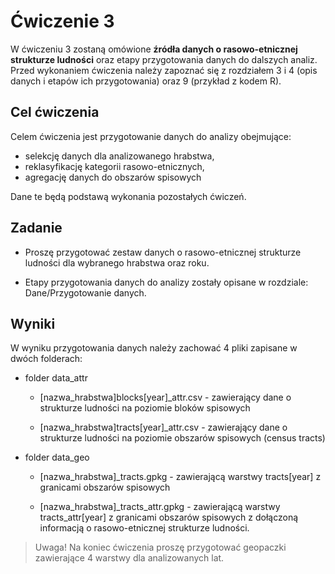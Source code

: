 # Ćwiczenie 3

W ćwiczeniu 3 zostaną omówione **źródła danych o rasowo-etnicznej strukturze ludności** oraz etapy przygotowania danych do dalszych analiz. Przed wykonaniem ćwiczenia należy zapoznać się z rozdziałem 3 i 4 (opis danych i etapów ich przygotowania) oraz 9 (przykład z kodem R). 

## Cel ćwiczenia

Celem ćwiczenia jest przygotowanie danych do analizy obejmujące:

-   selekcję danych dla analizowanego hrabstwa,
-   reklasyfikację kategorii rasowo-etnicznych,
-   agregację danych do obszarów spisowych

Dane te będą podstawą wykonania pozostałych ćwiczeń.

## Zadanie

-   Proszę przygotować zestaw danych o rasowo-etnicznej strukturze ludności dla wybranego hrabstwa oraz roku.

-   Etapy przygotowania danych do analizy zostały opisane w rozdziale: Dane/Przygotowanie danych.

## Wyniki

W wyniku przygotowania danych należy zachować 4 pliki zapisane w dwóch folderach:

-   folder data_attr

    -   \[nazwa_hrabstwa\]blocks\[year\]\_attr.csv - zawierający dane o strukturze ludności na poziomie bloków spisowych

    -   \[nazwa_hrabstwa\]tracts\[year\]\_attr.csv - zawierający dane o strukturze ludności na poziomie obszarów spisowych (census tracts)

-   folder data_geo

    -   \[nazwa_hrabstwa\]\_tracts.gpkg - zawierającą warstwy tracts\[year\] z granicami obszarów spisowych

    -   \[nazwa_hrabstwa\]\_tracts_attr.gpkg - zawierającą warstwy tracts_attr\[year\] z granicami obszarów spisowych z dołączoną informacją o rasowo-etnicznej strukturze ludności.

> Uwaga! Na koniec ćwiczenia proszę przygotować geopaczki zawierające 4 warstwy dla analizowanych lat.
